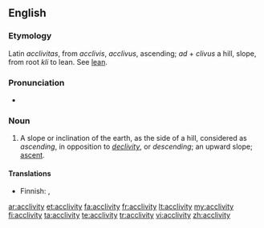 ==English==

===Etymology===
Latin ''acclivitas'', from ''acclivis'', ''acclivus'', ascending; ''ad'' + ''clivus'' a hill, slope, from root ''kli'' to lean. See [[lean]].

===Pronunciation===
*{{IPA|/əˈklɪvɪtɪ/}}

===Noun===
{{infl|en|noun|plural|[[acclivities]]}} 

#A slope or inclination of the earth, as the side of a hill, considered as ''ascending'', in opposition to ''[[declivity]]'', or ''descending''; an upward slope; [[ascent]].

====Translations====
{{trans-top|upward slope}}
* Finnish: {{t-|fi|ylämäki}}, {{t+|fi|nousu}}
{{trans-mid}}
{{trans-bottom}}

[[ar:acclivity]]
[[et:acclivity]]
[[fa:acclivity]]
[[fr:acclivity]]
[[lt:acclivity]]
[[my:acclivity]]
[[fi:acclivity]]
[[ta:acclivity]]
[[te:acclivity]]
[[tr:acclivity]]
[[vi:acclivity]]
[[zh:acclivity]]